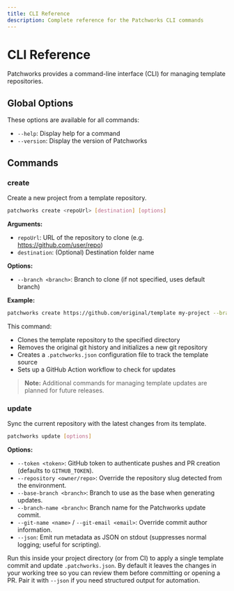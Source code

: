 ```yaml
---
title: CLI Reference
description: Complete reference for the Patchworks CLI commands
---
```


# CLI Reference

Patchworks provides a command-line interface (CLI) for managing template repositories.

## Global Options

These options are available for all commands:

- `--help`: Display help for a command
- `--version`: Display the version of Patchworks

## Commands

### create

Create a new project from a template repository.

```bash
patchworks create <repoUrl> [destination] [options]
```

**Arguments:**

- `repoUrl`: URL of the repository to clone (e.g. https://github.com/user/repo)
- `destination`: (Optional) Destination folder name

**Options:**

- `--branch <branch>`: Branch to clone (if not specified, uses default branch)

**Example:**

```bash
patchworks create https://github.com/original/template my-project --branch develop
```

This command:

- Clones the template repository to the specified directory
- Removes the original git history and initializes a new git repository
- Creates a `.patchworks.json` configuration file to track the template source
- Sets up a GitHub Action workflow to check for updates

> **Note:** Additional commands for managing template updates are planned for future releases.

### update

Sync the current repository with the latest changes from its template.

```bash
patchworks update [options]
```

**Options:**

- `--token <token>`: GitHub token to authenticate pushes and PR creation (defaults to `GITHUB_TOKEN`).
- `--repository <owner/repo>`: Override the repository slug detected from the environment.
- `--base-branch <branch>`: Branch to use as the base when generating updates.
- `--branch-name <branch>`: Branch name for the Patchworks update commit.
- `--git-name <name>` / `--git-email <email>`: Override commit author information.
- `--json`: Emit run metadata as JSON on stdout (suppresses normal logging; useful for scripting).

Run this inside your project directory (or from CI) to apply a single template commit and update `.patchworks.json`. By default it leaves the changes in your working tree so you can review them before committing or opening a PR. Pair it with `--json` if you need structured output for automation.

